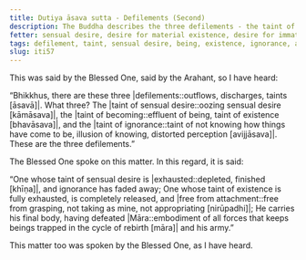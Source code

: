 ```yaml
---
title: Dutiya āsava sutta - Defilements (Second)
description: The Buddha describes the three defilements - the taint of sensual desire, the taint of becoming, and the taint of ignorance, and one who is free from them.
fetter: sensual desire, desire for material existence, desire for immaterial existence, ignorance
tags: defilement, taint, sensual desire, being, existence, ignorance, attachment, release, Māra, iti, iti50-99
slug: iti57
---
```


This was said by the Blessed One, said by the Arahant, so I have heard:

“Bhikkhus, there are these three |defilements::outflows, discharges, taints [āsavā]|. What three? The |taint of sensual desire::oozing sensual desire [kāmāsava]|, the |taint of becoming::effluent of being, taint of existence [bhavāsava]|, and the |taint of ignorance::taint of not knowing how things have come to be, illusion of knowing, distorted perception [avijjāsava]|. These are the three defilements.”

The Blessed One spoke on this matter. In this regard, it is said:

“One whose taint of sensual desire is |exhausted::depleted, finished [khīṇa]|,
and ignorance has faded away;
One whose taint of existence is fully exhausted,
is completely released, and |free from attachment::free from grasping, not taking as mine, not appropriating [nirūpadhi]|;
He carries his final body,
having defeated |Māra::embodiment of all forces that keeps beings trapped in the cycle of rebirth [māra]| and his army.”

This matter too was spoken by the Blessed One, as I have heard.